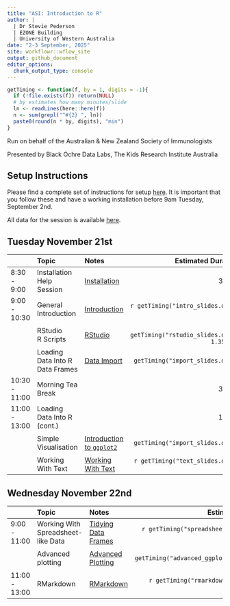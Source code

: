 ```yaml
---
title: "ASI: Introduction to R"
author: |
  | Dr Stevie Pederson
  | EZONE Building
  | University of Western Australia
date: "2-3 September, 2025"
site: workflowr::wflow_site
output: github_document
editor_options:
  chunk_output_type: console
---
```


```r
getTiming <- function(f, by = 1, digits = -1){
  if (!file.exists(f)) return(NULL)
  # by estimates how many minutes/slide
  ln <- readLines(here::here(f))
  n <- sum(grepl("^#{2} ", ln))
  paste0(round(n * by, digits), "min")
}
```

Run on behalf of the Australian & New Zealand Society of Immunologists

Presented by Black Ochre Data Labs, The Kids Research Institute Australia

## Setup Instructions

Please find a complete set of instructions for setup [here](installation.html).
It is important that you follow these and have a working installation before 9am Tuesday, September 2nd.

All data for the session is available [here](data.zip).

## Tuesday November 21st

|     | Topic | Notes | Estimated Duration |
|:--- |:----- |:----- | ------------------:|
| 8:30 - 9:00   | Installation Help Session | [Installation](installation.html) | 30min |
| 9:00 - 10:30  | General Introduction     | [Introduction](intro.html)      | `r getTiming("intro_slides.qmd", 1.2)`   |
|               | RStudio <br>R Scripts      | [RStudio](rstudio.html)         | `r getTiming("rstudio_slides.qmd", 1.35, 0)` |
|               | Loading Data Into R<br>Data Frames | [Data Import](data_import.html) | `r getTiming("import_slides.qmd", 1.5)` |
| 10:30 - 11:00 | Morning Tea Break       |                                 | 30min |
| 11:00 - 13:00 | Loading Data Into R (cont.) |  | 15min |
|               | Simple Visualisation | [Introduction to `ggplot2`](basic_ggplot2.html) | `r getTiming("import_slides.qmd", 1.5)` |
|               | Working With Text     | [Working With Text](text.html) | `r getTiming("text_slides.qmd", 1.5)` |

## Wednesday November 22nd

|     | Topic | Notes | Estimated Duration |
|:--- |:----- |:----- | ------------------:|
| 9:00 - 11:00 | Working With Spreadsheet-like Data | [Tidying Data Frames](spreadsheet.html)      | `r getTiming("spreadsheet_slides.qmd", 1.5, -1)`   |
|  | Advanced plotting | [Advanced Plotting](advanced_ggplot.html)      | `r getTiming("advanced_ggplot_slides.qmd", 1.5)`   |
| 11:00 - 13:00 | RMarkdown | [RMarkdown](rmarkdown.html)      | `r getTiming("rmarkdown_slides.qmd", 1.5)`   |
